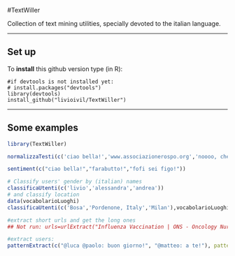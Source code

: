 #TextWiller

Collection of text mining utilities, specially devoted to the italian language.

* * *

## Set up

To **install** this github version type (in R):

    #if devtools is not installed yet: 
    # install.packages("devtools") 
    library(devtools)
    install_github("livioivil/TextWiller")


* * *

## Some examples


```r
library(TextWiller)

normalizzaTesti(c('ciao bella!','www.associazionerospo.org','noooo, che grandeeeeee!!!!!','mitticooo', 'mai possibile?!?!'))

sentiment(c("ciao bella!","farabutto!","fofi sei figo!"))

# Classify users' gender by (italian) names
classificaUtenti(c('livio','alessandra','andrea'))
# and classify location
data(vocabolarioLuoghi)
classificaUtenti(c('Bosa','Pordenone, Italy','Milan'),vocabolarioLuoghi)

#extract short urls and get the long ones
## Not run: urls=urlExtract("Influenza Vaccination | ONS - Oncology Nursing Society http://t.co/924sRKGBU9 See All http://t.co/dbtPJRMl00")

#extract users:
patternExtract(c("@luca @paolo: buon giorno!", "@matteo: a te!"), pattern="@\\w+")
```

